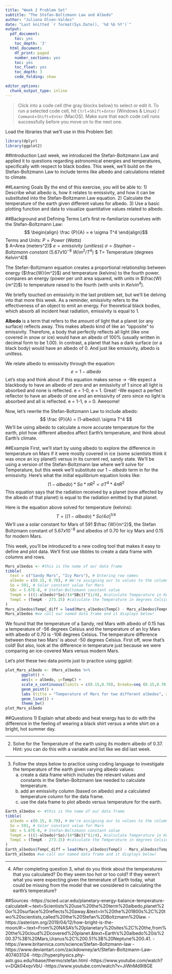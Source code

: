 ```yaml
---
title: "Week 2 Problem Set"
subtitle: "The Stefan-Boltzmann Law and Albedo"
author: "Juliana Olsen-Valdez"
date: "Last knitted `r format(Sys.Date(), '%d %b %Y')`"
output:
  pdf_document:
    toc: yes
    toc_depth: '3'
  html_document:
    df_print: paged
    number_sections: yes
    toc: yes
    toc_float: yes
    toc_depth: 3
    code_folding: show

editor_options:
  chunk_output_type: inline
---
```

> Click into a code cell (the gray blocks below) to select or edit it. To run a selected code cell, hit `Ctrl`+`Shift`+`Enter` (Windows & Linux) / `Command`+`Shift`+`Enter` (MacOS). Make sure that each code cell runs successfully before you move on to the next one.

Load the libraries that we'll use in this Problem Set: 
```r
library(dplyr)
library(ggplot2)
```

##Introduction
Last week, we introduced the Stefan-Boltzmann Law and applied it to questions regarding astronomical energies and temperatures, specifically with respect to black bodies. This week, we'll build on the Stefan-Boltzmann Law to include terms like albedo and calculations related to climate. 

##Learning Goals
By the end of this exercise, you will be able to:
1) Describe what albedo is, how it relates to emissivity, and how it can be substituted into the Stefan-Boltzmann Law equation. 
2) Calculate the temperature of the earth given different values for albedo. 
3) Use a basic plotting function and data to visualize quantitative values related to albedo. 

##Background and Defining Terms
Let's first re-familiarize ourselves with the Stefan-Boltzmann Law:
$$ \begin{align} \frac {P}{A} = e \sigma T^4 \end{align}$$
Terms and Units: 
$P = Power\ (Watts)$  
$ A=Area\ (meters^2)$
$e=emissivity\ (unitless)$
$\sigma = Stephan-Boltzmann  \  constant\  (5.67x 10^{-8}\ W/m^2/T^4)$
$ T= Temperature\ (degrees\  Kelvin^4)$

The Stefan-Boltzmann equation creates a proportional relationship between energy ($\frac{W}{m^2}$) and temperature (kelvins) to the fourth power. compares an energy (power per unit area squared, with units in $\frac{W}{m^2}$) to temperature raised to the fourth (with units in $Kelvin^4$). 

We briefly touched on emissivity in the last problem set, but we'll be delving into that more this week. As a reminder, emissivity refers to the effectiveness of an object to emit an energy. For theoretical black bodies, which absorb all incident heat radiation, emissivity is equal to 1.

**Albedo** is a term that refers to the amount of light that a planet (or any surface) reflects away. This makes albedo kind of like an "opposite" to emissivity. Therefore, a body that perfectly reflects all light (like one covered in snow or ice) would have an albedo of 100% (usually written in decimal form to be 1.00). In contrast, a planet that has a dark surface (or a black body) would have an albedo of 0. And just like emissivity, albedo is unitless. 

We relate albedo to emissivity through the equation: 
$$ e = 1 - albedo $$
Let's stop and think about if this equation makes sense -> 
-We expect a blackbody to have an albedo of zero and an emissivity of 1 since all light is absorbed and none is reflected. e = 1-0, e = 1. Great! 
-We expect a perfect reflector to have an albedo of one and an emissivity of zero since no light is absorbed and all is reflected. e = 1-1, e = 0. Awesome! 

Now, let's rewrite the Stefan-Boltzmann Law to include albedo: 
$$ \frac {P}{A} = (1-albedo)\ \sigma T^4 $$
We'll be using albedo to calculate a more accurate temperature for the earth, plot how different albedos affect Earth's temperature, and think about Earth's climate. 

##Example
First, we'll start by using albedo to explore the difference in temperature on Mars if it were mostly covered in ice (some scientists think it was once an icy planet!) versus in its current red, sandy state. We'll be using a version of the Stefan-Boltzmann law where we'll solve for Temperature, but this week we'll substitute our $1-albedo$ term in for the emissivity. Here's what the initial equilibrium equation looks like: 
$$(1-albedo)*So*\pi R^2 = \sigma T^4*4\pi R^2$$
This equation says that the radiation received by a planet (now affected by the albedo of that planet) is equal to the radiation emitted by that planet. 

Here is the equation above solved for temperature (kelvins):
$$T = [(1-albedo)*So/4\sigma]^{1/4}$$
We'll use a solar constant for Mars of 591 $\frac {W}{m^2}$, the Stefan Boltzmann constant of $5.67x 10^{-8}$ and albedos of 0.70 for icy Mars and 0.15 for modern Mars.

This week, you'll be introduced to a new coding tool that makes it easy to define and plot data. We'll first use tibbles to create a data frame with columns and rows. 
```r
Mars_albedos <- #this is the name of our data frame
tibble(
  text = c("Sandy Mars", "Icy Mars"), # Entering row names
  albedo = c(0.15, 0.70), # We're assigning our to values to the column "albedo"
  So = 591, # Solar constant value for Mars
  SBc = 5.67E-8, # Stefan-Boltzmann constant value
  TempK = (((1-albedo)*So)/(4*SBc))^(1/4), #calculate Temperature in Kelvin using the terms we defined in our data frame
  TempC = (TempK - 273.15) #calculate the Temperature in degrees Celsius
)
Mars_albedos$TempC_diff = lead(Mars_albedos$TempC) - Mars_albedos$TempC #calculate the difference in the TempC between Sandy and Icy Mars and then add a column
Mars_albedos #we call our named data frame and it displays below!
```
We found that the temperature of a Sandy, red Mars with albedo of 0.15 has a temperature of -56 degrees Celsius and the temperature of an Icy Mars with albedo of 0.70 is -106 degrees Celsius. The temperature difference between these two Mars' is about -50 degrees Celsius. First off, wow that's cold! But also, look at the difference in temperature just because we were comparing an ice-covered Mars versus modern Mars. 

Let's plot these two data points just to practice using ggplot:
```r
plot_Mars_albedo <- (Mars_albedos %>%
       ggplot() + 
       aes(x = albedo, y=TempC) + 
       scale_x_continuous(limits = c(0.15,0.70), breaks=seq (0.15,0.70,0.05)) +
       geom_point() +
       labs (title = "Temperature of Mars for two different albedos", x = "Mars albedo", y= "Temperature (degrees Celsius)") +
       geom_line()) +
       theme_bw()
plot_Mars_albedo
```

##Questions
1) Explain what albedo and heat energy has to do with the difference in the feeling of wearing a black shirt versus a white shirt on a bright, hot summer day. 



_______________________________________________________

2) Solve for the Temperature of the earth using its modern albedo of 0.37. Hint: you can do this with a variable and list like we did last week. 

________________________________________________________

3) Follow the steps below to practice using coding language to investigate the temperature of the earth given varying albedo values: 
   a) create a data frame which includes the relevant values and constants in the Stefan-Boltzmann law needed to calculate temperature. 
   b) add an emissivity column (based on albedo) and a calculated temperature column for the data frame. 
   c) use the data frame to plot albedo versus temperature for the earth. 
 
```r
Earth_albedos <- #this is the name of our data frame
tibble(
  albedo = c(0.15, 0.70), # We're assigning our to values to the column "albedo"
  So = 591, # Solar constant value for Mars
  SBc = 5.67E-8, # Stefan-Boltzmann constant value
  TempK = (((1-albedo)*So)/(4*SBc))^(1/4), #calculate Temperature in Kelvin using the terms we defined in our data frame
  TempC = (TempK - 273.15) #calculate the Temperature in degrees Celsius
)
Earth_albedos$TempC_diff = lead(Mars_albedos$TempC) - Mars_albedos$TempC #calculate the difference in the TempC between Sandy and Icy Mars and then add a column
Earth_albedos #we call our named data frame and it displays below!
```
 
_________________________________________________________

4) After completing question 3, what do you think about the temperatures that you calculated? Do they seem too hot or too cold? If they weren't what you were expecting given the temerature of Earth today, what could be missing from the model that we considered in calculating the earth's temperature? 

##Sources
-https://scied.ucar.edu/planetary-energy-balance-temperature-calculate#:~:text=Scientists%20use%20the%20term%20albedo,planet%20or%20surface%20reflects%20away.&text=In%20the%201800s%2C%20two%20scientists,called%20the%20Stefan%2DBoltzmann%20law.
-https://asterism.org/2019/04/12/how-bright-is-the-moon/#:~:text=From%20NASA's%20planetary%20sites%2C%20the,from%20the%20cloud%2Dcovered%20planet.&text=Earth's%20albedo%20is%200.37%3B%20Mars,Uranus%2C%200.51%3B%20Neptune%200.41.
-https://www.britannica.com/science/Stefan-Boltzmann-law
-https://www.deviantart.com/zackdowney/art/Stefan-Boltzmann-Law-407403124
-http://hyperphysics.phy-astr.gsu.edu/hbase/thermo/stefan.html
-https://www.youtube.com/watch?v=DQk04xqvVbU
-https://www.youtube.com/watch?v=JiWnMd9I8GE